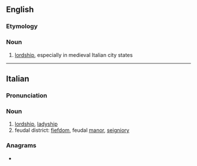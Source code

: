 {{also|Signoria}}
==English==

===Etymology===
{{bor|en|it|signore||lord}}

===Noun===
{{wikipedia}}
{{en-noun|-}}

# [[lordship]], especially in medieval Italian city states

----

==Italian==
{{wikipedia|Signoria cittadina|lang=it}}

===Pronunciation===
{{it-pr|signorìa}}

===Noun===
{{it-noun|f}}

# [[lordship]], [[ladyship]]
# feudal district: [[fiefdom]], feudal [[manor]], [[seigniory]]

===Anagrams===
* {{anagrams|it|a=agiinors|sragioni}}